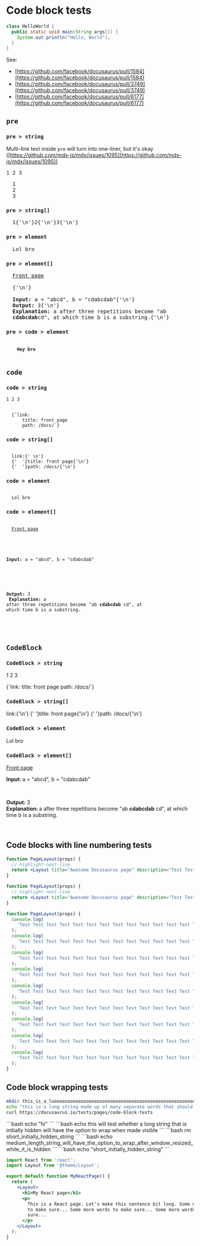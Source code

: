 
# Code block tests

```java
class HelloWorld {
  public static void main(String args[]) {
    System.out.println("Hello, World");
  }
}
```

See:

- [https://github.com/facebook/docusaurus/pull/1584](https://github.com/facebook/docusaurus/pull/1584)
- [https://github.com/facebook/docusaurus/pull/3749](https://github.com/facebook/docusaurus/pull/3749)
- [https://github.com/facebook/docusaurus/pull/6177](https://github.com/facebook/docusaurus/pull/6177)

## `pre`

### `pre > string`

Multi-line text inside `pre` will turn into one-liner, but it's okay ([https://github.com/mdx-js/mdx/issues/1095](https://github.com/mdx-js/mdx/issues/1095))

<pre>1 2 3</pre>

<!-- prettier-ignore -->

<pre>
  1
  2
  3
</pre>

### `pre > string[]`

<pre>
  1{'\n'}2{'\n'}3{'\n'}
</pre>

### `pre > element`

<pre>
  <BrowserWindow>Lol bro</BrowserWindow>
</pre>

### `pre > element[]`

<pre>
  <a href="/">Front page</a>

  {'\n'}

  <strong>Input: </strong>a = "abcd", b = "cdabcdab"{'\n'}
  <strong>Output: </strong>3{'\n'}
  <strong>Explanation: </strong>a after three repetitions become "ab
  <strong>cdabcdab</strong>cd", at which time b is a substring.{'\n'}
</pre>

### `pre > code > element`

<pre>
  <code>
    <b>Hey bro</b>
  </code>
</pre>

## `code`

### `code > string`

<code>1 2 3</code>

<code>
  {`link:
      title: front page
      path: /docs/`}
</code>

### `code > string[]`

<code>
  link:{' \n'}
  {'  '}title: front page{'\n'}
  {'  '}path: /docs/{'\n'}
</code>

### `code > element`

<code>
  <BrowserWindow>Lol bro</BrowserWindow>
</code>

### `code > element[]`

<code>
  <a href="/">Front page</a>

  <br />

  <strong>Input: </strong>a = "abcd", b = "cdabcdab"

  <br />

  <strong>Output: </strong>3<br />
  <strong>Explanation: </strong>a after three repetitions become "ab<strong>
  cdabcdab
  </strong>cd", at which time b is a substring.

  <br />
</code>

## `CodeBlock`

### `CodeBlock > string`

<CodeBlock>1 2 3</CodeBlock>

<CodeBlock className="language-yaml" title="test">
  {`link:
      title: front page
      path: /docs/`}
</CodeBlock>

### `CodeBlock > string[]`

<CodeBlock className="language-yaml" title="test">
  link:{'\n'}
  {'  '}title: front page{'\n'}
  {'  '}path: /docs/{'\n'}
</CodeBlock>

### `CodeBlock > element`

<CodeBlock className="language-yaml" title="test">
  <BrowserWindow>Lol bro</BrowserWindow>
</CodeBlock>

### `CodeBlock > element[]`

<CodeBlock className="language-yaml" title="test">
  <a href="/">Front page</a>

  <br />

  <strong>Input: </strong>a = "abcd", b = "cdabcdab"

  <br />

  <strong>Output: </strong>3<br />
  <strong>Explanation: </strong>a after three repetitions become "ab<strong>
  cdabcdab
  </strong>cd", at which time b is a substring.

  <br />
</CodeBlock>

## Code blocks with line numbering tests

```jsx
function PageLayout(props) {
  // highlight-next-line
  return <Layout title="Awesome Docusaurus page" description="Test Test Test Test Test Test Test Test Test Test Test Test Test Test ">;
}
```

```jsx showLineNumbers
function PageLayout(props) {
  // highlight-next-line
  return <Layout title="Awesome Docusaurus page" description="Test Test Test Test Test Test Test Test Test Test Test Test Test Test ">;
}
```

```jsx showLineNumbers
function PageLayout(props) {
  console.log(
    'Test Test Test Test Test Test Test Test Test Test Test Test Test Test ',
  );
  console.log(
    'Test Test Test Test Test Test Test Test Test Test Test Test Test Test ',
  );
  console.log(
    'Test Test Test Test Test Test Test Test Test Test Test Test Test Test ',
  );
  console.log(
    'Test Test Test Test Test Test Test Test Test Test Test Test Test Test ',
  );
  console.log(
    'Test Test Test Test Test Test Test Test Test Test Test Test Test Test ',
  );
  console.log(
    'Test Test Test Test Test Test Test Test Test Test Test Test Test Test ',
  );
  console.log(
    'Test Test Test Test Test Test Test Test Test Test Test Test Test Test ',
  );
  console.log(
    'Test Test Test Test Test Test Test Test Test Test Test Test Test Test ',
  );
  console.log(
    'Test Test Test Test Test Test Test Test Test Test Test Test Test Test ',
  );
}
```

## Code block wrapping tests

```bash
mkdir this_is_a_loooooooooooooooooooooooooooooooooooooooooooooooooooooooooooooooong_string_to_test_code_block_wrapping
echo "this is a long string made up of many separate words that should be broken between words when possible"
curl https://docusaurus.io/tests/pages/code-block-tests
```

<Tabs>
  <TabItem value="short-tab-1" label="Short tab">
    ```bash
    echo "hi"
    ```
  </TabItem>

  <TabItem value="long-tab" label="Long tab">
    ```bash
    echo this will test whether a long string that is initially hidden will have the option to wrap when made visible
    ```
  </TabItem>

  <TabItem value="short-tab-2" label="Short tab">
    ```bash
    rm short_initially_hidden_string
    ```
  </TabItem>
</Tabs>

<Tabs>
  <TabItem value="long-tab" label="Long tab">
    ```bash
    echo medium_length_string_will_have_the_option_to_wrap_after_window_resized_while_it_is_hidden
    ```
  </TabItem>

  <TabItem value="short-tab" label="Short tab">
    ```bash
    echo "short_initially_hidden_string"
    ```
  </TabItem>
</Tabs>

```jsx showLineNumbers
import React from 'react';
import Layout from '@theme/Layout';

export default function MyReactPage() {
  return (
    <Layout>
      <h1>My React page</h1>
      <p>
        This is a React page. Let's make this sentence bit long. Some more words
        to make sure... Some more words to make sure... Some more words to make
        sure...
      </p>
    </Layout>
  );
}
```
